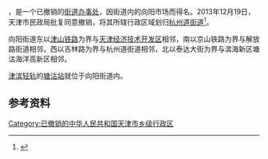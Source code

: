 '''{{PAGENAMEBASE}}'''，是{{PRC admin/fullname|12/01/16}}一个已撤销的[[街道办事处|街道办事处]]，因街道内的向阳市场而得名。2013年12月19日，天津市民政局批复同意撤销{{PAGENAMEBASE}}，将其所辖行政区域划归[[杭州道街道|杭州道街道]]<ref>{{Cite web |url=http://gk.tj.gov.cn/gkml/000125735/201312/t20131231_39244.shtml |title=天津市民政局关于滨海新区调整部分街镇行政区划的批复（津民复〔2013〕19号） |access-date=2017-09-23 |archive-url=https://web.archive.org/web/20170924050253/http://gk.tj.gov.cn/gkml/000125735/201312/t20131231_39244.shtml |archive-date=2017-09-24 |dead-url=yes }}</ref>。

向阳街道东以[[津山铁路|津山铁路]]为界与[[天津经济技术开发区|天津经济技术开发区]]相邻，南以京山铁路为界与解放路街道相邻，西以吉林路为界与杭州道街道相邻，北以泰达大街为界与滨海新区塘沽海洋高新区相邻。

[[津滨轻轨|津滨轻轨]]的[[塘沽站_(天津地铁)|塘沽站]]就位于向阳街道内。

== 参考资料 ==

{{reflist}}

{{行政区划小作品}}

[[Category:已撤销的中华人民共和国天津市乡级行政区|Category:已撤销的中华人民共和国天津市乡级行政区]]